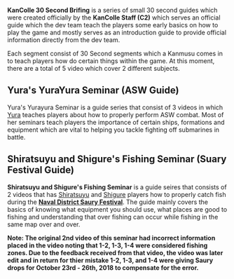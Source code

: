 '''KanColle 30 Second Brifing''' is a series of small 30 second guides which were created officially by the '''KanColle Staff (C2)''' which serves an official guide which the dev team teach the players some early basics on how to play the game and mostly serves as an introduction guide to provide official information directly from the dev team.

Each segment consist of 30 Second segments which a Kanmusu comes in to teach players how do certain things within the game. At this moment, there are a total of 5 video which cover 2 different subjects.

==Yura's YuraYura Seminar (ASW Guide)==

Yura's Yurayura Seminar is a guide series that consist of 3 videos in which [[Yura]] teaches players about how to properly perform ASW combat. Most of her seminars teach players the importance of certain ships, formations and equipment which are vital to helping you tackle fighting off submarines in battle. 

== Shiratsuyu and Shigure's Fishing Seminar (Suary Festival Guide) ==

'''Shiratsuyu and Shigure's Fishing Seminar''' is a guide seires that consists of 2 videos that has [[Shiratsuyu]] and [[Shigure]] players how to properly catch fish during the '''[[Naval District Saury Festival]]'''. The guide mainly covers the basics of knowing what equipment you should use, what places are good to fishing and understanding that over fishing can occur while fishing in the same map over and over. 

'''Note: The original 2nd video of this seminar had incorrect information placed in the video noting that 1-2, 1-3, 1-4 were considered fishing zones. Due to the feedback received from that video, the video was later edit and in return for thier mistake 1-2, 1-3, and 1-4 were giving Saury drops for October 23rd - 26th, 2018 to compensate for the error.'''